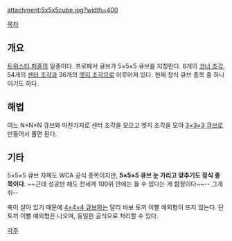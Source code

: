 attachment:5x5x5cube.jpg?width=400

[[목차]]
== 개요 ==
[[트위스티 퍼즐]]의 일종이다. 프로페서 큐브가 5×5×5 큐브를 지칭한다. 8개의 [[코너 조각]], 54개의 [[센터 조각]]과 36개의 [[엣지 조각]]으로 이루어져 있다. 현재 정식 큐브 종목 중 하나이기도 하다. 

== 해법 ==
여느 N×N×N 큐브와 마찬가지로 센터 조각을 모으고 엣지 조각을 모아 [[3×3×3 큐브]]로 만들어서 풀면 된다. 

== 기타 ==
5×5×5 큐브 자체도 WCA 공식 종목이지만, '''5×5×5 큐브 눈 가리고 맞추기도 정식 종목이다'''. ~~근데 성공만 해도 전세계 100위 안에는 들 수 있다는 게 함정이다~~-- 그게쉬-- 

축이 살아 있기 때문에 [[4×4×4 큐브]]와는 달리 바보 토끼 이빨 예외형이 뜨지 않는다. 단 토끼 이빨 예외형은 나오며, 동일한 공식으로 처리할 수 있다. 

[[각주]]
